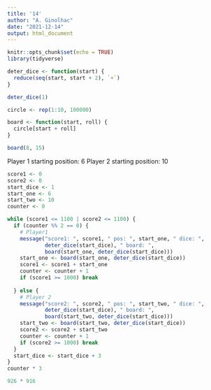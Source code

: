 ```yaml
---
title: '14'
author: "A. Ginolhac"
date: "2021-12-14"
output: html_document
---
```


```r
knitr::opts_chunk$set(echo = TRUE)
library(tidyverse)
```


```r
deter_dice <- function(start) {
  reduce(seq(start, start + 2), `+`)
}

deter_dice(1)

circle <- rep(1:10, 100000)

board <- function(start, roll) {
  circle[start + roll]
}

board(8, 15)
```

Player 1 starting position: 6
Player 2 starting position: 10

```r
score1 <- 0
score2 <- 0
start_dice <- 1
start_one <- 6
start_two <- 10
counter <- 0

while (score1 <= 1100 | score2 <= 1100) {
  if (counter %% 2 == 0) {
    # Player1
    message("score1: ", score1, " pos: ", start_one, " dice: ", 
            deter_dice(start_dice), " board: ",
            board(start_one, deter_dice(start_dice)))
    start_one <- board(start_one, deter_dice(start_dice))
    score1 <- score1 + start_one
    counter <- counter + 1
    if (score1 >= 1000) break
    
  } else {
    # Player 2
    message("score2: ", score2, " pos: ", start_two, " dice: ", 
            deter_dice(start_dice), " board: ",
            board(start_two, deter_dice(start_dice)))
    start_two <- board(start_two, deter_dice(start_dice))
    score2 <- score2 + start_two
    counter <- counter + 1
    if (score2 >= 1000) break
  }
  start_dice <- start_dice + 3
}
counter * 3

926 * 916
```

